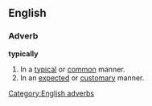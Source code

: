 ==English==

===Adverb===
'''typically'''
#In a [[typical]] or [[common]] manner.
#In an [[expected]] or [[customary]] manner.
[[Category:English adverbs]]
